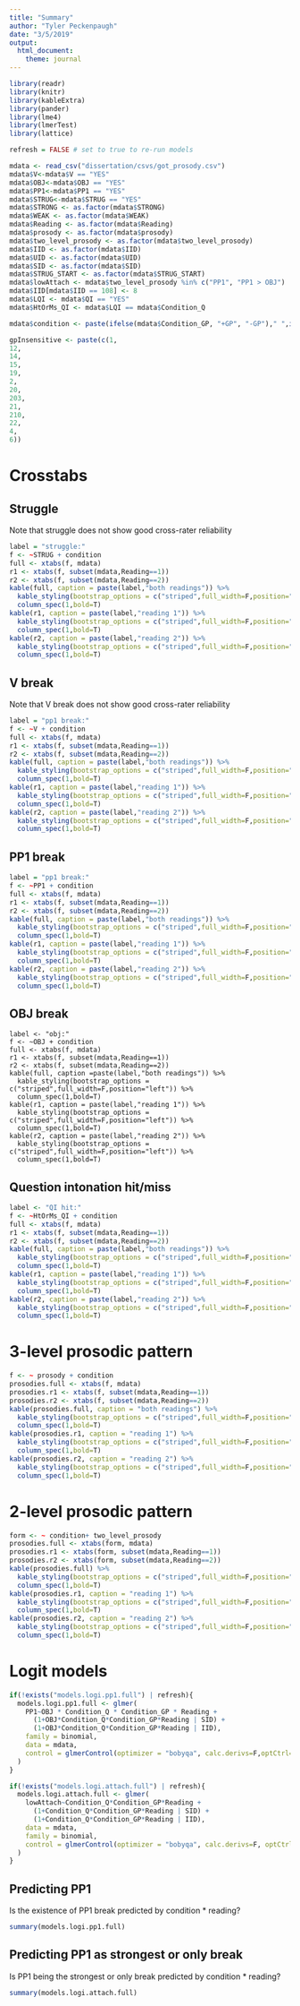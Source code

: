 ```yaml
---
title: "Summary"
author: "Tyler Peckenpaugh"
date: "3/5/2019"
output:
  html_document:
    theme: journal
---
```


```r
library(readr)
library(knitr)
library(kableExtra)
library(pander)
library(lme4)
library(lmerTest)
library(lattice)

refresh = FALSE # set to true to re-run models

mdata <- read_csv("dissertation/csvs/got_prosody.csv")
mdata$V<-mdata$V == "YES"
mdata$OBJ<-mdata$OBJ == "YES"
mdata$PP1<-mdata$PP1 == "YES"
mdata$STRUG<-mdata$STRUG == "YES"
mdata$STRONG <- as.factor(mdata$STRONG)
mdata$WEAK <- as.factor(mdata$WEAK)
mdata$Reading <- as.factor(mdata$Reading)
mdata$prosody <- as.factor(mdata$prosody)
mdata$two_level_prosody <- as.factor(mdata$two_level_prosody)
mdata$IID <- as.factor(mdata$IID)
mdata$UID <- as.factor(mdata$UID)
mdata$SID <- as.factor(mdata$SID)
mdata$STRUG_START <- as.factor(mdata$STRUG_START)
mdata$lowAttach <- mdata$two_level_prosody %in% c("PP1", "PP1 > OBJ")
mdata$IID[mdata$IID == 108] <- 8
mdata$LQI <- mdata$QI == "YES"
mdata$HtOrMs_QI <- mdata$LQI == mdata$Condition_Q

mdata$condition <- paste(ifelse(mdata$Condition_GP, "+GP", "-GP")," ",ifelse(mdata$Condition_Q, "+Q", "-Q"))

gpInsensitive <- paste(c(1,
12,
14,
15,
19,
2,
20,
203,
21,
210,
22,
4,
6))

```

# Crosstabs

## Struggle 

Note that struggle does not show good cross-rater reliability

```r
label = "struggle:"
f <- ~STRUG + condition
full <- xtabs(f, mdata)
r1 <- xtabs(f, subset(mdata,Reading==1))
r2 <- xtabs(f, subset(mdata,Reading==2))
kable(full, caption = paste(label,"both readings")) %>%
  kable_styling(bootstrap_options = c("striped",full_width=F,position="left")) %>%
  column_spec(1,bold=T)
kable(r1, caption = paste(label,"reading 1")) %>%
  kable_styling(bootstrap_options = c("striped",full_width=F,position="left")) %>%
  column_spec(1,bold=T)
kable(r2, caption = paste(label,"reading 2")) %>%
  kable_styling(bootstrap_options = c("striped",full_width=F,position="left")) %>%
  column_spec(1,bold=T)
```

## V break

Note that V break does not show good cross-rater reliability

```r
label = "pp1 break:"
f <- ~V + condition
full <- xtabs(f, mdata)
r1 <- xtabs(f, subset(mdata,Reading==1))
r2 <- xtabs(f, subset(mdata,Reading==2))
kable(full, caption = paste(label,"both readings")) %>%
  kable_styling(bootstrap_options = c("striped",full_width=F,position="left")) %>%
  column_spec(1,bold=T)
kable(r1, caption = paste(label,"reading 1")) %>%
  kable_styling(bootstrap_options = c("striped",full_width=F,position="left")) %>%
  column_spec(1,bold=T)
kable(r2, caption = paste(label,"reading 2")) %>%
  kable_styling(bootstrap_options = c("striped",full_width=F,position="left")) %>%
  column_spec(1,bold=T)
```

## PP1 break

```r
label = "pp1 break:"
f <- ~PP1 + condition
full <- xtabs(f, mdata)
r1 <- xtabs(f, subset(mdata,Reading==1))
r2 <- xtabs(f, subset(mdata,Reading==2))
kable(full, caption = paste(label,"both readings")) %>%
  kable_styling(bootstrap_options = c("striped",full_width=F,position="left")) %>%
  column_spec(1,bold=T)
kable(r1, caption = paste(label,"reading 1")) %>%
  kable_styling(bootstrap_options = c("striped",full_width=F,position="left")) %>%
  column_spec(1,bold=T)
kable(r2, caption = paste(label,"reading 2")) %>%
  kable_styling(bootstrap_options = c("striped",full_width=F,position="left")) %>%
  column_spec(1,bold=T)
```
## OBJ break

```obj
label <- "obj:"
f <- ~OBJ + condition
full <- xtabs(f, mdata)
r1 <- xtabs(f, subset(mdata,Reading==1))
r2 <- xtabs(f, subset(mdata,Reading==2))
kable(full, caption =paste(label,"both readings")) %>%
  kable_styling(bootstrap_options = c("striped",full_width=F,position="left")) %>%
  column_spec(1,bold=T)
kable(r1, caption = paste(label,"reading 1")) %>%
  kable_styling(bootstrap_options = c("striped",full_width=F,position="left")) %>%
  column_spec(1,bold=T)
kable(r2, caption = paste(label,"reading 2")) %>%
  kable_styling(bootstrap_options = c("striped",full_width=F,position="left")) %>%
  column_spec(1,bold=T)
```

## Question intonation hit/miss

```r
label <- "QI hit:"
f <- ~HtOrMs_QI + condition
full <- xtabs(f, mdata)
r1 <- xtabs(f, subset(mdata,Reading==1))
r2 <- xtabs(f, subset(mdata,Reading==2))
kable(full, caption = paste(label,"both readings")) %>%
  kable_styling(bootstrap_options = c("striped",full_width=F,position="left")) %>%
  column_spec(1,bold=T)
kable(r1, caption = paste(label,"reading 1")) %>%
  kable_styling(bootstrap_options = c("striped",full_width=F,position="left")) %>%
  column_spec(1,bold=T)
kable(r2, caption = paste(label,"reading 2")) %>%
  kable_styling(bootstrap_options = c("striped",full_width=F,position="left")) %>%
  column_spec(1,bold=T)
```

# 3-level prosodic pattern
```r
f <- ~ prosody + condition
prosodies.full <- xtabs(f, mdata)
prosodies.r1 <- xtabs(f, subset(mdata,Reading==1))
prosodies.r2 <- xtabs(f, subset(mdata,Reading==2))
kable(prosodies.full, caption = "both readings") %>%
  kable_styling(bootstrap_options = c("striped",full_width=F,position="left")) %>%
  column_spec(1,bold=T)
kable(prosodies.r1, caption = "reading 1") %>%
  kable_styling(bootstrap_options = c("striped",full_width=F,position="left")) %>%
  column_spec(1,bold=T)
kable(prosodies.r2, caption = "reading 2") %>%
  kable_styling(bootstrap_options = c("striped",full_width=F,position="left")) %>%
  column_spec(1,bold=T)
```

# 2-level prosodic pattern
```r
form <- ~ condition+ two_level_prosody
prosodies.full <- xtabs(form, mdata)
prosodies.r1 <- xtabs(form, subset(mdata,Reading==1))
prosodies.r2 <- xtabs(form, subset(mdata,Reading==2))
kable(prosodies.full) %>%
  kable_styling(bootstrap_options = c("striped",full_width=F,position="left")) %>%
  column_spec(1,bold=T)
kable(prosodies.r1, caption = "reading 1") %>%
  kable_styling(bootstrap_options = c("striped",full_width=F,position="left")) %>%
  column_spec(1,bold=T)
kable(prosodies.r2, caption = "reading 2") %>%
  kable_styling(bootstrap_options = c("striped",full_width=F,position="left")) %>%
  column_spec(1,bold=T) 
```

# Logit models

```r
if(!exists("models.logi.pp1.full") | refresh){
  models.logi.pp1.full <- glmer(
    PP1~OBJ * Condition_Q * Condition_GP * Reading + 
      (1+OBJ*Condition_Q*Condition_GP*Reading | SID) + 
      (1+OBJ*Condition_Q*Condition_GP*Reading | IID),
    family = binomial, 
    data = mdata,
    control = glmerControl(optimizer = "bobyqa", calc.derivs=F,optCtrl=list(maxfun=2e8))
  )
}
```
```r
if(!exists("models.logi.attach.full") | refresh){
  models.logi.attach.full <- glmer(
    lowAttach~Condition_Q*Condition_GP*Reading + 
      (1+Condition_Q*Condition_GP*Reading | SID) + 
      (1+Condition_Q*Condition_GP*Reading | IID),
    data = mdata,
    family = binomial, 
    control = glmerControl(optimizer = "bobyqa", calc.derivs=F, optCtrl=list(maxfun=2e8))
  )
}
```

## Predicting PP1

Is the existence of PP1 break predicted by condition * reading?

```r
summary(models.logi.pp1.full)
```

## Predicting PP1 as strongest or only break

Is PP1 being the strongest or only break predicted by condition * reading?

```r
summary(models.logi.attach.full)
```